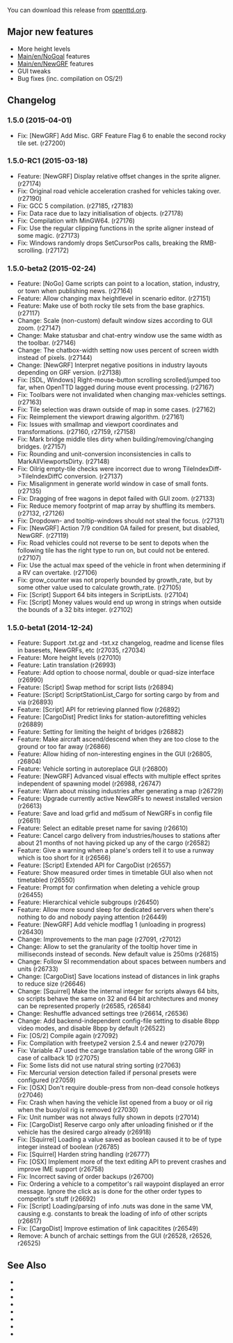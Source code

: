 {{en/-}}
{{en/OTTDVersions}}
{{en/Release|prev=OpenTTD 1.4.4|next=OpenTTD 1.5.1|date=2015-04-01}}

You can download this release from [http://www.openttd.org/en/download-stable/1.5.0 openttd.org].

==Major new features==
* More height levels
* [[Main/en/NoGoal]] features
* [[Main/en/NewGRF]] features
* GUI tweaks
* Bug fixes (inc. compilation on OS/2!)


==Changelog==

===1.5.0 (2015-04-01)===

* Fix: [NewGRF] Add Misc. GRF Feature Flag 6 to enable the second rocky tile set. {{en/Flyspray|6260}} (r27200)

===1.5.0-RC1 (2015-03-18)===

* Feature: [NewGRF] Display relative offset changes in the sprite aligner. {{en/Flyspray|6236}} (r27174)
* Fix: Original road vehicle acceleration crashed for vehicles taking over. {{en/Flyspray|6255}} (r27190)
* Fix: GCC 5 compilation. (r27185, r27183)
* Fix: Data race due to lazy initialisation of objects. {{en/Flyspray|5969}} (r27178)
* Fix: Compilation with MinGW64. (r27176)
* Fix: Use the regular clipping functions in the sprite aligner instead of some magic. {{en/Flyspray|6237}} (r27173)
* Fix: Windows randomly drops SetCursorPos calls, breaking the RMB-scrolling. {{en/Flyspray|6238}} (r27172)

===1.5.0-beta2 (2015-02-24)===

* Feature: [NoGo] Game scripts can point to a location, station, industry, or town when publishing news. (r27164)
* Feature: Allow changing max heightlevel in scenario editor. (r27151)
* Feature: Make use of both rocky tile sets from the base graphics. (r27117)
* Change: Scale (non-custom) default window sizes according to GUI zoom. (r27147)
* Change: Make statusbar and chat-entry window use the same width as the toolbar. (r27146)
* Change: The chatbox-width setting now uses percent of screen width instead of pixels. (r27144)
* Change: [NewGRF] Interpret negative positions in industry layouts depending on GRF version. (r27138)
* Fix: [SDL, Windows] Right-mouse-button scrolling scrolled/jumped too far, when OpenTTD lagged during mouse event processing. (r27167)
* Fix: Toolbars were not invalidated when changing max-vehicles settings. {{en/Flyspray|6204}} (r27163)
* Fix: Tile selection was drawn outside of map in some cases. {{en/Flyspray|6208}} (r27162)
* Fix: Reimplement the viewport drawing algorithm. {{en/Flyspray|6156}} {{en/Flyspray|6206}} (r27161)
* Fix: Issues with smallmap and viewport coordinates and transformations. (r27160, r27159, r27158)
* Fix: Mark bridge middle tiles dirty when building/removing/changing bridges. (r27157)
* Fix: Rounding and unit-conversion inconsistencies in calls to MarkAllViewportsDirty. (r27148)
* Fix: Oilrig empty-tile checks were incorrect due to wrong TileIndexDiff->TileIndexDiffC conversion. (r27137)
* Fix: Misalignment in generate world window in case of small fonts. (r27135)
* Fix: Dragging of free wagons in depot failed with GUI zoom. (r27133)
* Fix: Reduce memory footprint of map array by shuffling its members. {{en/Flyspray|6218}} (r27132, r27126)
* Fix: Dropdown- and tooltip-windows should not steal the focus. (r27131)
* Fix: [NewGRF] Action 7/9 condition 0A failed for present, but disabled, NewGRF. (r27119)
* Fix: Road vehicles could not reverse to be sent to depots when the following tile has the right type to run on, but could not be entered. {{en/Flyspray|6183}} (r27107)
* Fix: Use the actual max speed of the vehicle in front when determining if a RV can overtake. {{en/Flyspray|6176}} (r27106)
* Fix: grow_counter was not properly bounded by growth_rate, but by some other value used to calculate growth_rate. {{en/Flyspray|6195}} (r27105)
* Fix: [Script] Support 64 bits integers in ScriptLists. {{en/Flyspray|6194}} (r27104)
* Fix: [Script] Money values would end up wrong in strings when outside the bounds of a 32 bits integer. {{en/Flyspray|6194}} (r27102)

===1.5.0-beta1 (2014-12-24)===

* Feature: Support .txt.gz and -txt.xz changelog, readme and license files in basesets, NewGRFs, etc (r27035, r27034)
* Feature: More height levels {{en/Flyspray|4126}} (r27010)
* Feature: Latin translation (r26993)
* Feature: Add option to choose normal, double or quad-size interface (r26990)
* Feature: [Script] Swap method for script lists (r26894)
* Feature: [Script] ScriptStationList_Cargo for sorting cargo by from and via (r26893)
* Feature: [Script] API for retrieving planned flow (r26892)
* Feature: [CargoDist] Predict links for station-autorefitting vehicles (r26889)
* Feature: Setting for limiting the height of bridges (r26882)
* Feature: Make aircraft ascend/descend when they are too close to the ground or too far away (r26866)
* Feature: Allow hiding of non-interesting engines in the GUI (r26805, r26804)
* Feature: Vehicle sorting in autoreplace GUI {{en/Flyspray|1640}} (r26800)
* Feature: [NewGRF] Advanced visual effects with multiple effect sprites independent of spawning model (r26988, r26747)
* Feature: Warn about missing industries after generating a map (r26729)
* Feature: Upgrade currently active NewGRFs to newest installed version (r26613)
* Feature: Save and load grfid and md5sum of NewGRFs in config file (r26611)
* Feature: Select an editable preset name for saving (r26610)
* Feature: Cancel cargo delivery from industries/houses to stations after about 21 months of not having picked up any of the cargo (r26582)
* Feature: Give a warning when a plane's orders tell it to use a runway which is too short for it {{en/Flyspray|6009}} (r26566)
* Feature: [Script] Extended API for CargoDist (r26557)
* Feature: Show measured order times in timetable GUI also when not timetabled (r26550)
* Feature: Prompt for confirmation when deleting a vehicle group (r26455)
* Feature: Hierarchical vehicle subgroups (r26450)
* Feature: Allow more sound sleep for dedicated servers when there's nothing to do and nobody paying attention (r26449)
* Feature: [NewGRF] Add vehicle modflag 1 (unloading in progress) (r26430)
* Change: Improvements to the man page (r27091, r27012)
* Change: Allow to set the granularity of the tooltip hover time in milliseconds instead of seconds. New default value is 250ms (r26815)
* Change: Follow SI recommendation about spaces between numbers and units {{en/Flyspray|6086}} (r26733)
* Change: [CargoDist] Save locations instead of distances in link graphs to reduce size (r26646)
* Change: [Squirrel] Make the internal integer for scripts always 64 bits, so scripts behave the same on 32 and 64 bit architectures and money can be represented properly (r26585, r26584)
* Change: Reshuffle advanced settings tree (r26614, r26536)
* Change: Add backend-independent config-file setting to disable 8bpp video modes, and disable 8bpp by default (r26522)
* Fix: [OS/2] Compile again {{en/Flyspray|6186}} (r27092)
* Fix: Compilation with freetype2 version 2.5.4 and newer {{en/Flyspray|6185}} (r27079)
* Fix: Variable 47 used the carge translation table of the wrong GRF in case of callback 1D {{en/Flyspray|6182}} (r27075)
* Fix: Some lists did not use natural string sorting {{en/Flyspray|6172}} (r27063)
* Fix: Mercurial version detection failed if personal presets were configured (r27059)
* Fix: [OSX] Don't require double-press from non-dead console hotkeys {{en/Flyspray|5812}} (r27046)
* Fix: Crash when having the vehicle list opened from a buoy or oil rig when the buoy/oil rig is removed (r27030)
* Fix: Unit number was not always fully shown in depots {{en/Flyspray|6102}} (r27014)
* Fix: [CargoDist] Reserve cargo only after unloading finished or if the vehicle has the desired cargo already {{en/Flyspray|6110}} (r26918)
* Fix: [Squirrel] Loading a value saved as boolean caused it to be of type integer instead of boolean (r26785)
* Fix: [Squirrel] Harden string handling (r26777)
* Fix: [OSX] Implement more of the text editing API to prevent crashes and improve IME support {{en/Flyspray|5972}} (r26758)
* Fix: Incorrect saving of order backups {{en/Flyspray|6066}} (r26700)
* Fix: Ordering a vehicle to a competitor's rail waypoint displayed an error message. Ignore the click as is done for the other order types to competitor's stuff {{en/Flyspray|6059}} (r26692)
* Fix: [Script] Loading/parsing of info .nuts was done in the same VM, causing e.g. constants to break the loading of info of other scripts {{en/Flyspray|5973}} (r26617)
* Fix: [CargoDist] Improve estimation of link capacitites (r26549)
* Remove: A bunch of archaic settings from the GUI (r26528, r26526, r26525)

==See Also==
* {{en/Forum|topic=72864|Forum topic for 1.5.0}}
* {{en/OTTDNewsArticle|217|The 1.5.0 news article}}
* {{en/Forum|topic=72790|Forum topic for 1.5.0-RC1}}
* {{en/OTTDNewsArticle|216|The 1.5.0-RC1 news article}}
* {{en/Forum|topic=72663|Forum topic for 1.5.0-beta2}}
* {{en/OTTDNewsArticle|215|The 1.5.0-beta2 news article}}
* {{en/Forum|topic=72157|Forum topic for 1.5.0-beta1}}
* {{en/OTTDNewsArticle|213|The 1.5.0-beta1 news article}}